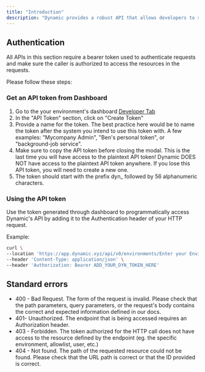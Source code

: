 ```yaml
---
title: "Introduction"
description: "Dynamic provides a robust API that allows developers to securely access their dashboard environment's data and programmatically update settings relevant to their Dynamic-powered application."
---
```


## Authentication

All APIs in this section require a bearer token used to authenticate requests and make sure the caller is authorized to access the resources in the requests.

Please follow these steps:

### Get an API token from Dashboard

1. Go to the your environment's dashboard [Developer Tab](https://app.dynamic.xyz/dashboard/developer)
2. In the "API Token" section, click on "Create Token"
3. Provide a name for the token. The best practice here would be to name the token after the system you intend to use this token with. A few examples: "Mycompany Admin", "Ben's personal token", or "background-job service".
4. Make sure to copy the API token before closing the modal. This is the last time you will have access to the plaintext API token! Dynamic DOES NOT have access to the plaintext API token anywhere. If you lose this API token, you will need to create a new one.
5. The token should start with the prefix dyn\_ followed by 56 alphanumeric characters.

### Using the API token

Use the token generated through dashboard to programmatically access Dynamic's API by adding it to the Authentication header of your HTTP request.

Example:

```bash curl
curl \
--location 'https://app.dynamic.xyz/api/v0/environments/Enter your Environment ID here' \
--header 'Content-Type: application/json' \
--header 'Authorization: Bearer ADD_YOUR_DYN_TOKEN_HERE'
```

## Standard errors

- 400 - Bad Request. The form of the request is invalid. Please check that the path parameters, query parameters, or the request's body contains the correct and expected information defined in our docs.
- 401- Unauthorized. The endpoint that is being accessed requires an Authorization header.
- 403 - Forbidden. The token authorized for the HTTP call does not have access to the resource defined by the endpoint (eg. the specific environment, allowlist, user, etc.)
- 404 - Not found. The path of the requested resource could not be found. Please check that the URL path is correct or that the ID provided is correct.
